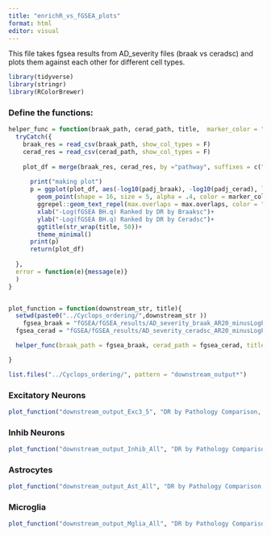 ```yaml
---
title: "enrichR_vs_fGSEA_plots"
format: html
editor: visual
---
```


This file takes fgsea results from AD_severity files (braak vs ceradsc) and plots them against each other for different cell types.

```r
library(tidyverse)
library(stringr) 
library(RColorBrewer)
```

### Define the functions:

```r
helper_func = function(braak_path, cerad_path, title,  marker_color = "#0091ff", max.overlaps = 6, point_padding = 0.25, label_padding = 0.25, box_padding = 0.5){
  tryCatch({
    braak_res = read_csv(braak_path, show_col_types = F)
    cerad_res = read_csv(cerad_path, show_col_types = F)
    
    plot_df = merge(braak_res, cerad_res, by ="pathway", suffixes = c("_braak", "_cerad"))
  
      print("making plot")
      p = ggplot(plot_df, aes(-log10(padj_braak), -log10(padj_cerad), label = str_to_title(pathway)))+
        geom_point(shape = 16, size = 5, alpha = .4, color = marker_color)+
        ggrepel::geom_text_repel(max.overlaps = max.overlaps, color = "black", point.padding = point_padding, label.padding = label_padding, box.padding = box_padding )+
        xlab("-Log(fGSEA BH.q) Ranked by DR by Braaksc")+
        ylab("-Log(fGSEA BH.q) Ranked by DR by Ceradsc")+
        ggtitle(str_wrap(title, 50))+
        theme_minimal()
      print(p)
      return(plot_df)
    
  },
  error = function(e){message(e)}
  )  
}


plot_function = function(downstream_str, title){
  setwd(paste0("../Cyclops_ordering/",downstream_str ))
    fgsea_braak = "fGSEA/fGSEA_results/AD_severity_braak_AR20_minusLogPRanked.csv"
  fgsea_cerad = "fGSEA/fGSEA_results/AD_severity_ceradsc_AR20_minusLogPRanked.csv"

  helper_func(braak_path = fgsea_braak, cerad_path = fgsea_cerad, title = title)

}

list.files("../Cyclops_ordering/", pattern = "downstream_output*")
```

### Excitatory Neurons

```r
plot_function("downstream_output_Exc3_5", "DR by Pathology Comparison, Exc 3&5")

```

### Inhib Neurons

```r
plot_function("downstream_output_Inhib_All", "DR by Pathology Comparison, Inhibitory")

```

### Astrocytes

```r
plot_function("downstream_output_Ast_All", "DR by Pathology Comparison, Astrocytes")
```

### Microglia

```r
plot_function("downstream_output_Mglia_All", "DR by Pathology Comparison, Microglia")
```
